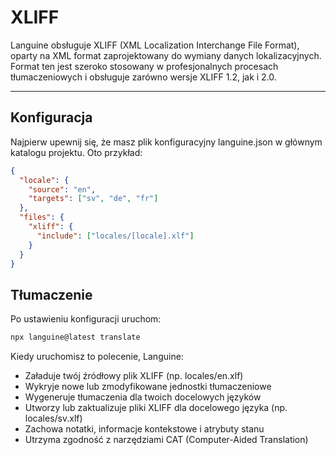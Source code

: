 # XLIFF

Languine obsługuje XLIFF (XML Localization Interchange File Format), oparty na XML format zaprojektowany do wymiany danych lokalizacyjnych. Format ten jest szeroko stosowany w profesjonalnych procesach tłumaczeniowych i obsługuje zarówno wersje XLIFF 1.2, jak i 2.0.

---

## Konfiguracja

Najpierw upewnij się, że masz plik konfiguracyjny languine.json w głównym katalogu projektu. Oto przykład:

```json
{
  "locale": {
    "source": "en",
    "targets": ["sv", "de", "fr"]
  },
  "files": {
    "xliff": {
      "include": ["locales/[locale].xlf"]
    }
  }
}
```

## Tłumaczenie

Po ustawieniu konfiguracji uruchom:

```bash
npx languine@latest translate
```

Kiedy uruchomisz to polecenie, Languine:

- Załaduje twój źródłowy plik XLIFF (np. locales/en.xlf)
- Wykryje nowe lub zmodyfikowane jednostki tłumaczeniowe
- Wygeneruje tłumaczenia dla twoich docelowych języków
- Utworzy lub zaktualizuje pliki XLIFF dla docelowego języka (np. locales/sv.xlf)
- Zachowa notatki, informacje kontekstowe i atrybuty stanu
- Utrzyma zgodność z narzędziami CAT (Computer-Aided Translation)
